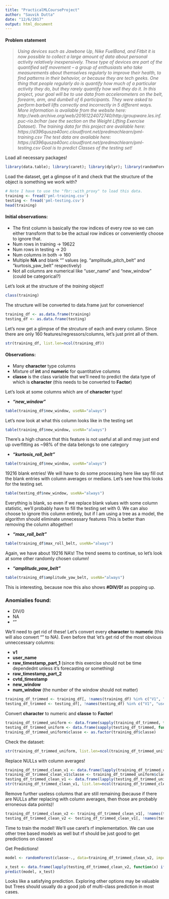 ```yaml
---
title: "PracticalMLCourseProject"
author: "Sauvik Dutta"
date: "12/6/2017"
output: html_document
---
```


#### Problem statement

> *Using devices such as Jawbone Up, Nike FuelBand, and Fitbit it is now possible to collect a large amount of data about personal activity relatively inexpensively. These type of devices are part of the quantified self movement – a group of enthusiasts who take measurements about themselves regularly to improve their health, to find patterns in their behavior, or because they are tech geeks. One thing that people regularly do is quantify how much of a particular activity they do, but they rarely quantify how well they do it. In this project, your goal will be to use data from accelerometers on the belt, forearm, arm, and dumbell of 6 participants. They were asked to perform barbell lifts correctly and incorrectly in 5 different ways. More information is available from the website here: http://web.archive.org/web/20161224072740/http:/groupware.les.inf.puc-rio.br/har (see the section on the Weight Lifting Exercise Dataset).
The training data for this project are available here:
https://d396qusza40orc.cloudfront.net/predmachlearn/pml-training.csv
The test data are available here:
https://d396qusza40orc.cloudfront.net/predmachlearn/pml-testing.csv
Goal is to predict Classes of the testing set!*

Load all necessary packages!

```r
library(data.table); library(caret); library(dplyr); library(randomForest)
```

Load the dataset, get a glimpse of it and check that the structure of the object is something we work with?

```r
# Note I have to use the "fbr::with_proxy" to load this data. 
training <- fread('pml-training.csv')
testing <- fread('pml-testing.csv')
head(training)
```

#### Initial observations:

* The first column is basically the row indices of every row so we can either transform that to be the actual row indices or conveniently choose to ignore that.
* Num rows in training -> 19622
* Num rows in testing -> 20
* Num columns in both -> 160
* Multiple **NA** and blank "" values (eg. "amplitude_pitch_belt" and "kurtosis_yaw_belt" respectively)
* Not all columns are numerical like "user_name" and "new_window" (could be categorical?)

Let's look at the structure of the *training* object!

```r
class(training)
```

The structure will be converted to data.frame just for convenience!

```r
training_df <- as.data.frame(training)
testing_df <- as.data.frame(testing)
```

Let's now get a glimpse of the strcuture of each and every column. Since there are only 160 features/regressors/columns, let's just print all of them.

```r
str(training_df, list.len=ncol(training_df))
```

#### Observations:
* Many **character** type columns
* Mixture of **int** and **numeric** for quantitative columns
* **classe** is the class variable that we'll need to predict the data type of which is **character** (this needs to be converted to **Factor**)

Let's look at some columns which are of **character** type! 


* ***"new_window"***

```r
table(training_df$new_window, useNA="always")
```

Let's now look at what this column looks like in the testing set

```r
table(training_df$new_window, useNA="always")
```

There's a high chance that this feature is not useful at all and may just end up overfitting as ~98% of the data belongs to one category

* ***"kurtosis_roll_belt"***

```r
table(training_df$new_window, useNA="always")
```

19216 blank entries! We will have to do some processing here like say fill out the blank entries with column averages or medians.
Let's see how this looks for the testing set.

```r
table(testing_df$new_window, useNA="always")
```

Everything is blank, so even if we replace blank values with some column statistic, we'll probably have to fill the testing set with 0. We can also choose to ignore this column entirely, but if I am using a tree as a model, the algorithm should eliminate unnecessary features This is better than removing the column altogether!

* ***"max_roll_belt"***

```r
table(training_df$max_roll_belt, useNA="always")
```

Again, we have about 19216 NA's!
The trend seems to continue, so let's look at some other randomly chosen column!

* ***"amplitude_yaw_belt"***
```r
table(training_df$amplitude_yaw_belt, useNA="always")
```

This is interesting, because now this also shows **#DIV/0!** as popping up. 

### Anomialies found:
* DIV/0
* NA
* ""

We'll need to get rid of these! Let's convert every **character** to **numeric** (this will also convert "" to NA). Even before that 'et's get rid of the most obvious unneccessary columns:

* **v1**
* **user_name**
* **raw_timestamp_part_1** (since this exercise should not be time dependednt unless it's forecasting or something)
* **raw_timestamp_part_2**
* **cvtd_timestamp**
* **new_window**
* **num_window** (the number of the window should not matter)


```r
training_df_trimmed <- training_df[, !names(training_df) %in% c("V1", "user_name", "raw_timestamp_part_1", "raw_timestamp_part_2", "cvtd_timestamp", "new_window", "num_window")]
testing_df_trimmed <- testing_df[, !names(testing_df) %in% c("V1", "user_name", "raw_timestamp_part_1", "raw_timestamp_part_2", "cvtd_timestamp", "new_window", "num_window")]
```


Convert **character** to numeric and **classe** to **Factor**!

```r
training_df_trimmed_uniform <- data.frame(sapply(training_df_trimmed, function(x) as.numeric(as.character(x))))
testing_df_trimmed_uniform <- data.frame(sapply(testing_df_trimmed, function(x) as.numeric(as.character(x))))
training_df_trimmed_uniform$classe <- as.factor(training_df$classe)
```

Check the dataset:

```r
str(training_df_trimmed_uniform, list.len=ncol(training_df_trimmed_uniform))
```

Replace NULLs with column averages!

```r
training_df_trimmed_clean_v1 <- data.frame(lapply(training_df_trimmed_uniform[, -153], function(x) ifelse(is.na(x), mean(x, na.rm = TRUE), x)))
training_df_trimmed_clean_v1$classe <- training_df_trimmed_uniform$classe
testing_df_trimmed_clean_v1 <- data.frame(lapply(testing_df_trimmed_uniform[, -153], function(x) ifelse(is.na(x), mean(x, na.rm = TRUE), x)))
str(training_df_trimmed_clean_v1, list.len=ncol(training_df_trimmed_clean_v1))
```

Remove further useless columns that are still remaining (because if there are NULLs after replacing with column averages, then those are probably erroneous data points)!

```r
training_df_trimmed_clean_v2 <- training_df_trimmed_clean_v1[, !names(training_df_trimmed_clean_v1) %in% c("kurtosis_yaw_belt", "skewness_yaw_belt", "kurtosis_yaw_dumbbell", "skewness_yaw_dumbbell", "kurtosis_yaw_forearm", "skewness_yaw_forearm")]
testing_df_trimmed_clean_v2 <- testing_df_trimmed_clean_v1[, !names(testing_df_trimmed_clean_v1) %in% c("kurtosis_yaw_belt", "skewness_yaw_belt", "kurtosis_yaw_dumbbell", "skewness_yaw_dumbbell", "kurtosis_yaw_forearm", "skewness_yaw_forearm")]
```

Time to train the model! We'll use caret's rf implementation. We can use other tree based models as well but rf should be just good to get predictions on classes! 

Get Predictions!

```r
model <- randomForest(classe~., data=training_df_trimmed_clean_v2, importance=TRUE, ntree=50)
```

```r
x_test <- data.frame(lapply(testing_df_trimmed_clean_v2, function(x) ifelse(is.na(x), 0, x)))
predict(model, x_test)
```

Looks like a satisfying prediction. Exploring other options may be valuable but Trees should usually do a good job of multi-class prediction in most cases. 














